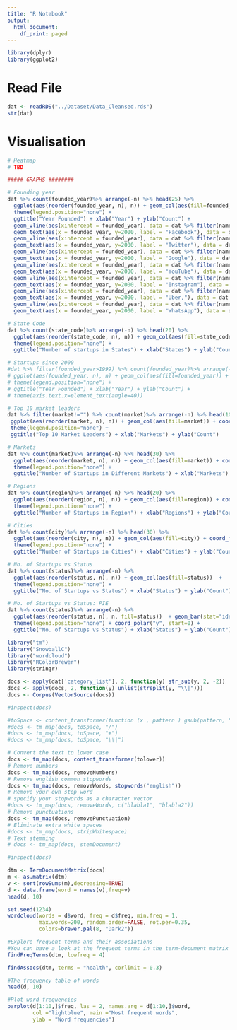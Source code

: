 ```yaml
---
title: "R Notebook"
output:
  html_document:
    df_print: paged
---
```


```r
library(dplyr)
library(ggplot2)
```

# Read File
```r
dat <- readRDS("../Dataset/Data_Cleansed.rds")
str(dat)
```

# Visualisation

```r
# Heatmap 
# TBD
```


```r
##### GRAPHS ########

# Founding year
dat %>% count(founded_year)%>% arrange(-n) %>% head(25) %>%
  ggplot(aes(reorder(founded_year, n), n)) + geom_col(aes(fill=founded_year)) + coord_flip() +
  theme(legend.position="none") +
  ggtitle("Year Founded") + xlab("Year") + ylab("Count") +
  geom_vline(aes(xintercept = founded_year), data = dat %>% filter(name == "Facebook")) +
  geom_text(aes(x = founded_year, y=2000, label = "Facebook"), data = dat %>% filter(name == "Facebook"), size=4, vjust=-0.3, hjust=-0.3) +
  geom_vline(aes(xintercept = founded_year), data = dat %>% filter(name == "Twitter")) +
  geom_text(aes(x = founded_year, y=2000, label = "Twitter"), data = dat %>% filter(name == "Twitter"), size=4, vjust=-0.3, hjust=-0.3) +
  geom_vline(aes(xintercept = founded_year), data = dat %>% filter(name == "Google")) +
  geom_text(aes(x = founded_year, y=2000, label = "Google"), data = dat %>% filter(name == "Google"), size=4, vjust=-0.3, hjust=-0.3) +
  geom_vline(aes(xintercept = founded_year), data = dat %>% filter(name == "YouTube")) +
  geom_text(aes(x = founded_year, y=2000, label = "YouTube"), data = dat %>% filter(name == "YouTube"), size=4, vjust=-0.3, hjust=-0.3) +
  geom_vline(aes(xintercept = founded_year), data = dat %>% filter(name == "Instagram")) +
  geom_text(aes(x = founded_year, y=2000, label = "Instagram"), data = dat %>% filter(name == "Instagram"), size=4, vjust=-0.3, hjust=-0.3) +
  geom_vline(aes(xintercept = founded_year), data = dat %>% filter(name == "Uber")) +
  geom_text(aes(x = founded_year, y=2000, label = "Uber,"), data = dat %>% filter(name == "Uber"), size=4, vjust=-0.3, hjust=0.6) +
  geom_vline(aes(xintercept = founded_year), data = dat %>% filter(name == "WhatsApp")) +
  geom_text(aes(x = founded_year, y=2000, label = "WhatsApp"), data = dat %>% filter(name == "WhatsApp"), size=4, vjust=-0.3, hjust=-0.3)
```

```r
# State Code
dat %>% count(state_code)%>% arrange(-n) %>% head(20) %>%
  ggplot(aes(reorder(state_code, n), n)) + geom_col(aes(fill=state_code)) + coord_flip() +
  theme(legend.position="none") +
  ggtitle("Number of startups in States") + xlab("States") + ylab("Count")
```

```r
# Startups since 2000
#dat %>% filter(founded_year>1999) %>% count(founded_year)%>% arrange(-n) %>% 
# ggplot(aes(founded_year, n), n) + geom_col(aes(fill=founded_year)) + 
# theme(legend.position="none") + 
# ggtitle("Year Founded") + xlab("Year") + ylab("Count") + 
# theme(axis.text.x=element_text(angle=40))
```

```r
# Top 10 market leaders
dat %>% filter(market!="") %>% count(market)%>% arrange(-n) %>% head(10) %>%
 ggplot(aes(reorder(market, n), n)) + geom_col(aes(fill=market)) + coord_flip() +
 theme(legend.position="none") +
 ggtitle("Top 10 Market Leaders") + xlab("Markets") + ylab("Count")
```

```r
# Markets
dat %>% count(market)%>% arrange(-n) %>% head(30) %>%
  ggplot(aes(reorder(market, n), n)) + geom_col(aes(fill=market)) + coord_flip() +
  theme(legend.position="none") +
  ggtitle("Number of Startups in Different Markets") + xlab("Markets") + ylab("Count")
```

```r
# Regions
dat %>% count(region)%>% arrange(-n) %>% head(20) %>%
  ggplot(aes(reorder(region, n), n)) + geom_col(aes(fill=region)) + coord_flip() +
  theme(legend.position="none") +
  ggtitle("Number of Startups in Region") + xlab("Regions") + ylab("Count")
```

```r
# Cities
dat %>% count(city)%>% arrange(-n) %>% head(30) %>%
  ggplot(aes(reorder(city, n), n)) + geom_col(aes(fill=city)) + coord_flip() +
  theme(legend.position="none") +
  ggtitle("Number of Startups in Cities") + xlab("Cities") + ylab("Count")
```

```r
# No. of Startups vs Status
dat %>% count(status)%>% arrange(-n) %>%
  ggplot(aes(reorder(status, n), n)) + geom_col(aes(fill=status))  +
  theme(legend.position="none") +
  ggtitle("No. of Startups vs Status") + xlab("Status") + ylab("Count")
```

```r
# No. of Startups vs Status: PIE
dat %>% count(status)%>% arrange(-n) %>%
  ggplot(aes(reorder(status, n), n, fill=status))  + geom_bar(stat="identity", width=1) +
  theme(legend.position="none") + coord_polar("y", start=0) +
  ggtitle("No. of Startups vs Status") + xlab("Status") + ylab("Count")
```


```r
library("tm")
library("SnowballC")
library("wordcloud")
library("RColorBrewer")
library(stringr)
```


```r
docs <- apply(dat['category_list'], 2, function(y) str_sub(y, 2, -2))
docs <- apply(docs, 2, function(y) unlist(strsplit(y, "\\|")))
docs <- Corpus(VectorSource(docs))
```

```r
#inspect(docs)
```

```r
#toSpace <- content_transformer(function (x , pattern ) gsub(pattern, " ", x))
#docs <- tm_map(docs, toSpace, "/")
#docs <- tm_map(docs, toSpace, "+")
#docs <- tm_map(docs, toSpace, "\\|")
```

```r
# Convert the text to lower case
docs <- tm_map(docs, content_transformer(tolower))
# Remove numbers
docs <- tm_map(docs, removeNumbers)
# Remove english common stopwords
docs <- tm_map(docs, removeWords, stopwords("english"))
# Remove your own stop word
# specify your stopwords as a character vector
#docs <- tm_map(docs, removeWords, c("blabla1", "blabla2")) 
# Remove punctuations
docs <- tm_map(docs, removePunctuation)
# Eliminate extra white spaces
#docs <- tm_map(docs, stripWhitespace)
# Text stemming
# docs <- tm_map(docs, stemDocument)
```

```r
#inspect(docs)
```


```r
dtm <- TermDocumentMatrix(docs)
m <- as.matrix(dtm)
v <- sort(rowSums(m),decreasing=TRUE)
d <- data.frame(word = names(v),freq=v)
head(d, 10)
```

```r
set.seed(1234)
wordcloud(words = d$word, freq = d$freq, min.freq = 1,
          max.words=200, random.order=FALSE, rot.per=0.35, 
          colors=brewer.pal(8, "Dark2"))
```

```r
#Explore frequent terms and their associations
#You can have a look at the frequent terms in the term-document matrix as follow. In the example below we want to find words that occur at least four times :
findFreqTerms(dtm, lowfreq = 4)
```

```r
findAssocs(dtm, terms = "health", corlimit = 0.3)
```

```r
#The frequency table of words
head(d, 10)
```

```r
#Plot word frequencies
barplot(d[1:10,]$freq, las = 2, names.arg = d[1:10,]$word,
        col ="lightblue", main ="Most frequent words",
        ylab = "Word frequencies")
```

